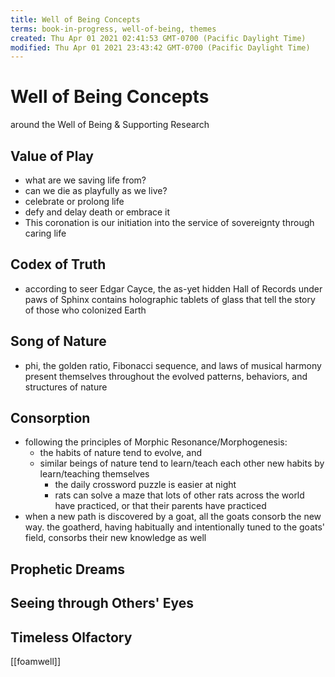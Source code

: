 ```yaml
---
title: Well of Being Concepts
terms: book-in-progress, well-of-being, themes
created: Thu Apr 01 2021 02:41:53 GMT-0700 (Pacific Daylight Time)
modified: Thu Apr 01 2021 23:43:42 GMT-0700 (Pacific Daylight Time)
---
```


# Well of Being Concepts

around the Well of Being & Supporting Research

## Value of Play

- what are we saving life from?
- can we die as playfully as we live?
- celebrate or prolong life
- defy and delay death or embrace it
- This coronation is our initiation into the service of sovereignty through caring life

## Codex of Truth

- according to seer Edgar Cayce, the as-yet hidden Hall of Records under paws of Sphinx contains holographic tablets of glass that tell the story of those who colonized Earth

## Song of Nature

- phi, the golden ratio, Fibonacci sequence, and laws of musical harmony present themselves throughout the evolved patterns, behaviors, and structures of nature

## Consorption

- following the principles of Morphic Resonance/Morphogenesis:
  - the habits of nature tend to evolve, and
  - similar beings of nature tend to learn/teach each other new habits by learn/teaching themselves
    - the daily crossword puzzle is easier at night
    - rats can solve a maze that lots of other rats across the world have practiced, or that their parents have practiced
- when a new path is discovered by a goat, all the goats consorb the new way. the goatherd, having habitually and intentionally tuned to the goats' field, consorbs their new knowledge as well

## Prophetic Dreams

## Seeing through Others' Eyes

## Timeless Olfactory

[[foamwell]]
